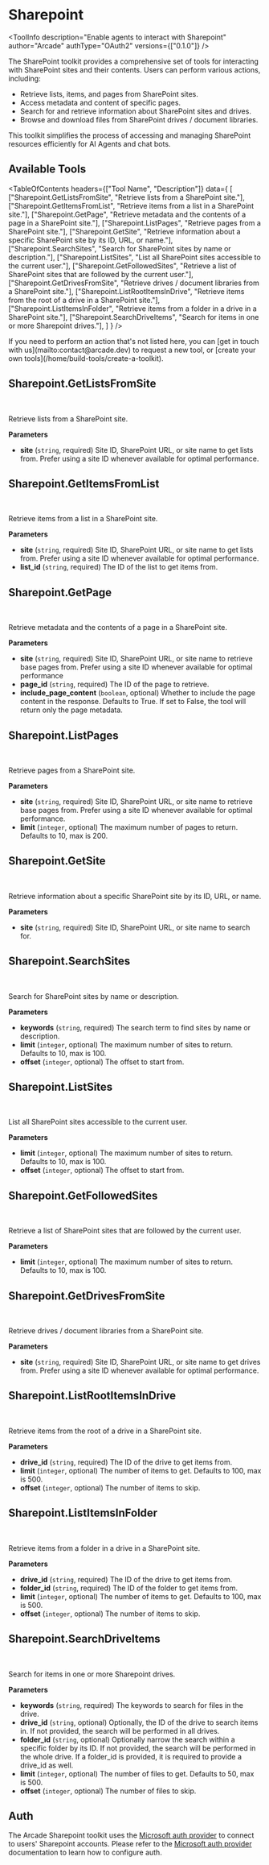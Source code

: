 # Sharepoint


<ToolInfo
  description="Enable agents to interact with Sharepoint"
  author="Arcade"
  authType="OAuth2"
  versions={["0.1.0"]}
/>

<Badges repo="arcadeai/arcade_sharepoint" />

The SharePoint toolkit provides a comprehensive set of tools for interacting with SharePoint sites and their contents. Users can perform various actions, including:

- Retrieve lists, items, and pages from SharePoint sites.
- Access metadata and content of specific pages.
- Search for and retrieve information about SharePoint sites and drives.
- Browse and download files from SharePoint drives / document libraries.

This toolkit simplifies the process of accessing and managing SharePoint resources efficiently for AI Agents and chat bots.

## Available Tools

<TableOfContents
  headers={["Tool Name", "Description"]}
  data={
    [
      ["Sharepoint.GetListsFromSite", "Retrieve lists from a SharePoint site."],
      ["Sharepoint.GetItemsFromList", "Retrieve items from a list in a SharePoint site."],
      ["Sharepoint.GetPage", "Retrieve metadata and the contents of a page in a SharePoint site."],
      ["Sharepoint.ListPages", "Retrieve pages from a SharePoint site."],
      ["Sharepoint.GetSite", "Retrieve information about a specific SharePoint site by its ID, URL, or name."],
      ["Sharepoint.SearchSites", "Search for SharePoint sites by name or description."],
      ["Sharepoint.ListSites", "List all SharePoint sites accessible to the current user."],
      ["Sharepoint.GetFollowedSites", "Retrieve a list of SharePoint sites that are followed by the current user."],
      ["Sharepoint.GetDrivesFromSite", "Retrieve drives / document libraries from a SharePoint site."],
      ["Sharepoint.ListRootItemsInDrive", "Retrieve items from the root of a drive in a SharePoint site."],
      ["Sharepoint.ListItemsInFolder", "Retrieve items from a folder in a drive in a SharePoint site."],
      ["Sharepoint.SearchDriveItems", "Search for items in one or more Sharepoint drives."],
    ]
  }
/>

<Tip>
  If you need to perform an action that's not listed here, you can [get in touch
  with us](mailto:contact@arcade.dev) to request a new tool, or [create your
  own tools](/home/build-tools/create-a-toolkit).
</Tip>

## Sharepoint.GetListsFromSite

<br />
<TabbedCodeBlock
  tabs={[
    {
      label: "Call the Tool Directly",
      content: {
        Python: ["/examples/integrations/mcp-servers/sharepoint/get_lists_from_site_example_call_tool.py"],
        JavaScript: ["/examples/integrations/mcp-servers/sharepoint/get_lists_from_site_example_call_tool.js"],
      },
    },
  ]}
/>

Retrieve lists from a SharePoint site.

**Parameters**

- **site** (`string`, required) Site ID, SharePoint URL, or site name to get lists from. Prefer using a site ID whenever available for optimal performance.


## Sharepoint.GetItemsFromList

<br />
<TabbedCodeBlock
  tabs={[
    {
      label: "Call the Tool Directly",
      content: {
        Python: ["/examples/integrations/mcp-servers/sharepoint/get_items_from_list_example_call_tool.py"],
        JavaScript: ["/examples/integrations/mcp-servers/sharepoint/get_items_from_list_example_call_tool.js"],
      },
    },
  ]}
/>

Retrieve items from a list in a SharePoint site.

**Parameters**

- **site** (`string`, required) Site ID, SharePoint URL, or site name to get lists from. Prefer using a site ID whenever available for optimal performance.
- **list_id** (`string`, required) The ID of the list to get items from.


## Sharepoint.GetPage

<br />
<TabbedCodeBlock
  tabs={[
    {
      label: "Call the Tool Directly",
      content: {
        Python: ["/examples/integrations/mcp-servers/sharepoint/get_page_example_call_tool.py"],
        JavaScript: ["/examples/integrations/mcp-servers/sharepoint/get_page_example_call_tool.js"],
      },
    },
  ]}
/>

Retrieve metadata and the contents of a page in a SharePoint site.

**Parameters**

- **site** (`string`, required) Site ID, SharePoint URL, or site name to retrieve base pages from. Prefer using a site ID whenever available for optimal performance
- **page_id** (`string`, required) The ID of the page to retrieve.
- **include_page_content** (`boolean`, optional) Whether to include the page content in the response. Defaults to True. If set to False, the tool will return only the page metadata.


## Sharepoint.ListPages

<br />
<TabbedCodeBlock
  tabs={[
    {
      label: "Call the Tool Directly",
      content: {
        Python: ["/examples/integrations/mcp-servers/sharepoint/list_pages_example_call_tool.py"],
        JavaScript: ["/examples/integrations/mcp-servers/sharepoint/list_pages_example_call_tool.js"],
      },
    },
  ]}
/>

Retrieve pages from a SharePoint site.

**Parameters**

- **site** (`string`, required) Site ID, SharePoint URL, or site name to retrieve base pages from. Prefer using a site ID whenever available for optimal performance.
- **limit** (`integer`, optional) The maximum number of pages to return. Defaults to 10, max is 200.


## Sharepoint.GetSite

<br />
<TabbedCodeBlock
  tabs={[
    {
      label: "Call the Tool Directly",
      content: {
        Python: ["/examples/integrations/mcp-servers/sharepoint/get_site_example_call_tool.py"],
        JavaScript: ["/examples/integrations/mcp-servers/sharepoint/get_site_example_call_tool.js"],
      },
    },
  ]}
/>

Retrieve information about a specific SharePoint site by its ID, URL, or name.

**Parameters**

- **site** (`string`, required) Site ID, SharePoint URL, or site name to search for.


## Sharepoint.SearchSites

<br />
<TabbedCodeBlock
  tabs={[
    {
      label: "Call the Tool Directly",
      content: {
        Python: ["/examples/integrations/mcp-servers/sharepoint/search_sites_example_call_tool.py"],
        JavaScript: ["/examples/integrations/mcp-servers/sharepoint/search_sites_example_call_tool.js"],
      },
    },
  ]}
/>

Search for SharePoint sites by name or description.

**Parameters**

- **keywords** (`string`, required) The search term to find sites by name or description.
- **limit** (`integer`, optional) The maximum number of sites to return. Defaults to 10, max is 100.
- **offset** (`integer`, optional) The offset to start from.


## Sharepoint.ListSites

<br />
<TabbedCodeBlock
  tabs={[
    {
      label: "Call the Tool Directly",
      content: {
        Python: ["/examples/integrations/mcp-servers/sharepoint/list_sites_example_call_tool.py"],
        JavaScript: ["/examples/integrations/mcp-servers/sharepoint/list_sites_example_call_tool.js"],
      },
    },
  ]}
/>

List all SharePoint sites accessible to the current user.

**Parameters**

- **limit** (`integer`, optional) The maximum number of sites to return. Defaults to 10, max is 100.
- **offset** (`integer`, optional) The offset to start from.


## Sharepoint.GetFollowedSites

<br />
<TabbedCodeBlock
  tabs={[
    {
      label: "Call the Tool Directly",
      content: {
        Python: ["/examples/integrations/mcp-servers/sharepoint/get_followed_sites_example_call_tool.py"],
        JavaScript: ["/examples/integrations/mcp-servers/sharepoint/get_followed_sites_example_call_tool.js"],
      },
    },
  ]}
/>

Retrieve a list of SharePoint sites that are followed by the current user.

**Parameters**

- **limit** (`integer`, optional) The maximum number of sites to return. Defaults to 10, max is 100.


## Sharepoint.GetDrivesFromSite

<br />
<TabbedCodeBlock
  tabs={[
    {
      label: "Call the Tool Directly",
      content: {
        Python: ["/examples/integrations/mcp-servers/sharepoint/get_drives_from_site_example_call_tool.py"],
        JavaScript: ["/examples/integrations/mcp-servers/sharepoint/get_drives_from_site_example_call_tool.js"],
      },
    },
  ]}
/>

Retrieve drives / document libraries from a SharePoint site.

**Parameters**

- **site** (`string`, required) Site ID, SharePoint URL, or site name to get drives from. Prefer using a site ID whenever available for optimal performance.


## Sharepoint.ListRootItemsInDrive

<br />
<TabbedCodeBlock
  tabs={[
    {
      label: "Call the Tool Directly",
      content: {
        Python: ["/examples/integrations/mcp-servers/sharepoint/list_root_items_in_drive_example_call_tool.py"],
        JavaScript: ["/examples/integrations/mcp-servers/sharepoint/list_root_items_in_drive_example_call_tool.js"],
      },
    },
  ]}
/>

Retrieve items from the root of a drive in a SharePoint site.

**Parameters**

- **drive_id** (`string`, required) The ID of the drive to get items from.
- **limit** (`integer`, optional) The number of items to get. Defaults to 100, max is 500.
- **offset** (`integer`, optional) The number of items to skip.


## Sharepoint.ListItemsInFolder

<br />
<TabbedCodeBlock
  tabs={[
    {
      label: "Call the Tool Directly",
      content: {
        Python: ["/examples/integrations/mcp-servers/sharepoint/list_items_in_folder_example_call_tool.py"],
        JavaScript: ["/examples/integrations/mcp-servers/sharepoint/list_items_in_folder_example_call_tool.js"],
      },
    },
  ]}
/>

Retrieve items from a folder in a drive in a SharePoint site.

**Parameters**

- **drive_id** (`string`, required) The ID of the drive to get items from.
- **folder_id** (`string`, required) The ID of the folder to get items from.
- **limit** (`integer`, optional) The number of items to get. Defaults to 100, max is 500.
- **offset** (`integer`, optional) The number of items to skip.


## Sharepoint.SearchDriveItems

<br />
<TabbedCodeBlock
  tabs={[
    {
      label: "Call the Tool Directly",
      content: {
        Python: ["/examples/integrations/mcp-servers/sharepoint/search_drive_items_example_call_tool.py"],
        JavaScript: ["/examples/integrations/mcp-servers/sharepoint/search_drive_items_example_call_tool.js"],
      },
    },
  ]}
/>

Search for items in one or more Sharepoint drives.

**Parameters**

- **keywords** (`string`, required) The keywords to search for files in the drive.
- **drive_id** (`string`, optional) Optionally, the ID of the drive to search items in. If not provided, the search will be performed in all drives.
- **folder_id** (`string`, optional) Optionally narrow the search within a specific folder by its ID. If not provided, the search will be performed in the whole drive. If a folder_id is provided, it is required to provide a drive_id as well.
- **limit** (`integer`, optional) The number of files to get. Defaults to 50, max is 500.
- **offset** (`integer`, optional) The number of files to skip.




## Auth

The Arcade Sharepoint toolkit uses the [Microsoft auth provider](/home/auth-providers/microsoft) to connect to users' Sharepoint accounts. Please refer to the [Microsoft auth provider](/home/auth-providers/microsoft) documentation to learn how to configure auth.

<ToolFooter pipPackageName="arcade_sharepoint" />